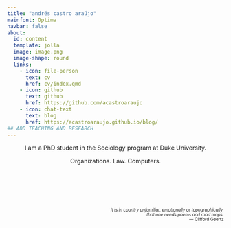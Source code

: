```yaml
---
title: "andrés castro araújo"
mainfont: Optima
navbar: false
about:
  id: content
  template: jolla
  image: image.png
  image-shape: round
  links:
    - icon: file-person
      text: cv
      href: cv/index.qmd
    - icon: github
      text: github
      href: https://github.com/acastroaraujo
    - icon: chat-text
      text: blog
      href: https://acastroaraujo.github.io/blog/
## ADD TEACHING AND RESEARCH
---
```


::: {#content style="text-align: center;"}
I am a PhD student in the Sociology program at Duke University.

Organizations. Law. Computers.
:::

::: {style="font-size: 0.7em; text-align: right; margin-top: 100px"}
*It is in country unfamiliar, emotionally or topographically, <br> that one needs poems and road maps.*  <br> — Clifford Geertz
:::